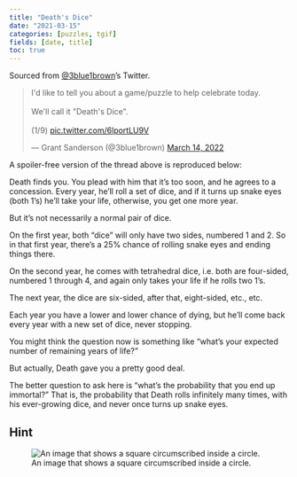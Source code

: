 ```yaml
---
title: "Death's Dice"
date: "2021-03-15"
categories: [puzzles, tgif]
fields: [date, title]
toc: true
---
```



:::{.callout-tip appearance="simple" icon=false}
Sourced from [@3blue1brown](https://twitter.com/3blue1brown)'s Twitter.
:::

<blockquote class="twitter-tweet"><p lang="en" dir="ltr">I&#39;d like to tell you about a game/puzzle to help celebrate today.<br><br>We&#39;ll call it &quot;Death&#39;s Dice&quot;. <br><br>(1/9) <a href="https://t.co/6lportLU9V">pic.twitter.com/6lportLU9V</a></p>&mdash; Grant Sanderson (@3blue1brown) <a href="https://twitter.com/3blue1brown/status/1503423352207147010?ref_src=twsrc%5Etfw">March 14, 2022</a></blockquote> <script async src="https://platform.twitter.com/widgets.js" charset="utf-8"></script>

A spoiler-free version of the thread above is reproduced below:

Death finds you. You plead with him that it's too soon, and he agrees to a concession. Every year, he'll roll a set of dice, and if it turns up snake eyes (both 1's) he'll take your life, otherwise, you get one more year.

But it's not necessarily a normal pair of dice.

On the first year, both "dice" will only have two sides, numbered 1 and 2.  So in that first year, there's a 25% chance of rolling snake eyes and ending things there.

On the second year, he comes with tetrahedral dice, i.e. both are four-sided, numbered 1 through 4, and again only takes your life if he rolls two 1's.

The next year, the dice are six-sided, after that, eight-sided, etc., etc.

Each year you have a lower and lower chance of dying, but he'll come back every year with a new set of dice, never stopping.

You might think the question now is something like "what's your expected number of remaining years of life?"

But actually, Death gave you a pretty good deal.

The better question to ask here is "what's the probability that you end up immortal?" That is, the probability that Death rolls infinitely many times, with his ever-growing dice, and never once turns up snake eyes.

:::{.callout-tip appearance="simple" collapse="true" icon="false"}
## Hint
![An image that shows a square circumscribed inside a circle.](deathsdice-hint.png)
:::